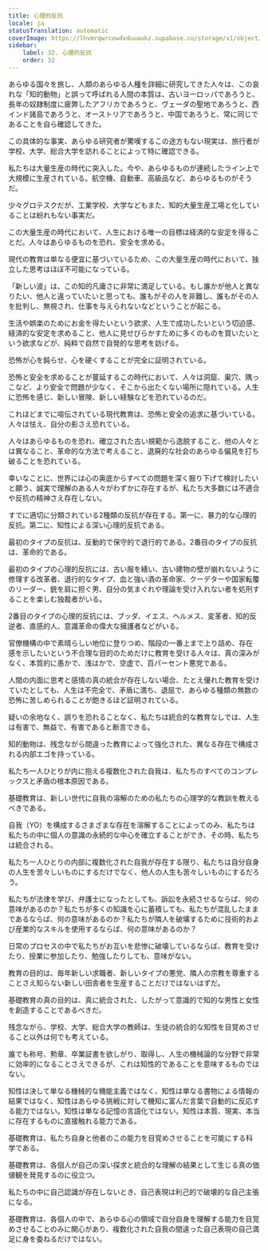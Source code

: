 ```yaml
---
title: 心理的反抗
locale: ja
statusTranslation: automatic
coverImage: https://lhvmrqwrcowdvduuaukz.supabase.co/storage/v1/object/public/strapi-uploads/small_cover-educacion-fundamental.webp-2d51a7828a2b1309555be27f7e2a61a0.webp
sidebar:
    label: 32. 心理的反抗
    order: 32
---
```

あらゆる国々を旅し、人類のあらゆる人種を詳細に研究してきた人々は、この哀れな「知的動物」と誤って呼ばれる人間の本質は、古いヨーロッパであろうと、長年の奴隷制度に疲弊したアフリカであろうと、ヴェーダの聖地であろうと、西インド諸島であろうと、オーストリアであろうと、中国であろうと、常に同じであることを自ら確認してきた。

この具体的な事実、あらゆる研究者が驚嘆するこの途方もない現実は、旅行者が学校、大学、総合大学を訪れることによって特に確認できる。

私たちは大量生産の時代に突入した。今や、あらゆるものが連続したライン上で大規模に生産されている。航空機、自動車、高級品など、あらゆるものがそうだ。

少々グロテスクだが、工業学校、大学などもまた、知的大量生産工場と化していることは紛れもない事実だ。

この大量生産の時代において、人生における唯一の目標は経済的な安定を得ることだ。人々はあらゆるものを恐れ、安全を求める。

現代の教育は単なる便宜に基づいているため、この大量生産の時代において、独立した思考はほぼ不可能になっている。

「新しい波」は、この知的凡庸さに非常に満足している。もし誰かが他人と異なりたい、他人と違っていたいと思っても、誰もがその人を非難し、誰もがその人を批判し、無視され、仕事を与えられないなどということが起こる。

生活や娯楽のためにお金を得たいという欲求、人生で成功したいという切迫感、経済的な安定を求めること、他人に見せびらかすために多くのものを買いたいという欲求などが、純粋で自然で自発的な思考を妨げる。

恐怖が心を鈍らせ、心を硬くすることが完全に証明されている。

恐怖と安全を求めることが蔓延するこの時代において、人々は洞窟、巣穴、隅っこなど、より安全で問題が少なく、そこから出たくない場所に隠れている。人生に恐怖を感じ、新しい冒険、新しい経験などを恐れているのだ。

これほどまでに喧伝されている現代教育は、恐怖と安全の追求に基づいている。人々は怯え、自分の影さえ恐れている。

人々はあらゆるものを恐れ、確立された古い規範から逸脱すること、他の人々とは異なること、革命的な方法で考えること、退廃的な社会のあらゆる偏見を打ち破ることを恐れている。

幸いなことに、世界には心の奥底からすべての問題を深く掘り下げて検討したいと願う、誠実で理解のある人々がわずかに存在するが、私たち大多数には不適合や反抗の精神さえ存在しない。

すでに適切に分類されている2種類の反抗が存在する。第一に、暴力的な心理的反抗。第二に、知性による深い心理的反抗である。

最初のタイプの反抗は、反動的で保守的で退行的である。2番目のタイプの反抗は、革命的である。

最初のタイプの心理的反抗には、古い服を繕い、古い建物の壁が崩れないように修理する改革者、退行的なタイプ、血と強い酒の革命家、クーデターや国家転覆のリーダー、銃を肩に担ぐ男、自分の気まぐれや理論を受け入れない者を処刑することを楽しむ独裁者がいる。

2番目のタイプの心理的反抗には、ブッダ、イエス、ヘルメス、変革者、知的反逆者、直感的人、意識革命の偉大な擁護者などがいる。

官僚機構の中で素晴らしい地位に登りつめ、階段の一番上まで上り詰め、存在感を示したいという不合理な目的のためだけに教育を受ける人々は、真の深みがなく、本質的に愚かで、浅はかで、空虚で、百パーセント悪党である。

人間の内面に思考と感情の真の統合が存在しない場合、たとえ優れた教育を受けていたとしても、人生は不完全で、矛盾に満ち、退屈で、あらゆる種類の無数の恐怖に苦しめられることが飽きるほど証明されている。

疑いの余地なく、誤りを恐れることなく、私たちは統合的な教育なしでは、人生は有害で、無益で、有害であると断言できる。

知的動物は、残念ながら間違った教育によって強化された、異なる存在で構成される内部エゴを持っている。

私たち一人ひとりが内に抱える複数化された自我は、私たちのすべてのコンプレックスと矛盾の根本原因である。

基礎教育は、新しい世代に自我の溶解のための私たちの心理学的な教訓を教えるべきである。

自我（YO）を構成するさまざまな存在を溶解することによってのみ、私たちは私たちの中に個人の意識の永続的な中心を確立することができ、その時、私たちは統合される。

私たち一人ひとりの内部に複数化された自我が存在する限り、私たちは自分自身の人生を苦々しいものにするだけでなく、他人の人生も苦々しいものにするだろう。

私たちが法律を学び、弁護士になったとしても、訴訟を永続させるならば、何の意味があるのか？私たちが多くの知識を心に蓄積しても、私たちが混乱したままであるならば、何の意味があるのか？私たちが隣人を破壊するために技術的および産業的なスキルを使用するならば、何の意味があるのか？

日常のプロセスの中で私たちがお互いを悲惨に破壊しているならば、教育を受けたり、授業に参加したり、勉強したりしても、意味がない。

教育の目的は、毎年新しい求職者、新しいタイプの悪党、隣人の宗教を尊重することさえ知らない新しい田舎者を生産することだけではないはずだ。

基礎教育の真の目的は、真に統合された、したがって意識的で知的な男性と女性を創造することであるべきだ。

残念ながら、学校、大学、総合大学の教師は、生徒の統合的な知性を目覚めさせること以外は何でも考えている。

誰でも称号、勲章、卒業証書を欲しがり、取得し、人生の機械論的な分野で非常に効率的になることさえできるが、これは知性的であることを意味するものではない。

知性は決して単なる機械的な機能主義ではなく、知性は単なる書物による情報の結果ではなく、知性はあらゆる挑戦に対して機知に富んだ言葉で自動的に反応する能力ではない。知性は単なる記憶の言語化ではない。知性は本質、現実、本当に存在するものに直接触れる能力である。

基礎教育は、私たち自身と他者のこの能力を目覚めさせることを可能にする科学である。

基礎教育は、各個人が自己の深い探求と統合的な理解の結果として生じる真の価値観を発見するのに役立つ。

私たちの中に自己認識が存在しないとき、自己表現は利己的で破壊的な自己主張になる。

基礎教育は、各個人の中で、あらゆる心の領域で自分自身を理解する能力を目覚めさせることのみに関心があり、複数化された自我の間違った自己表現の自己満足に身を委ねるだけではない。

